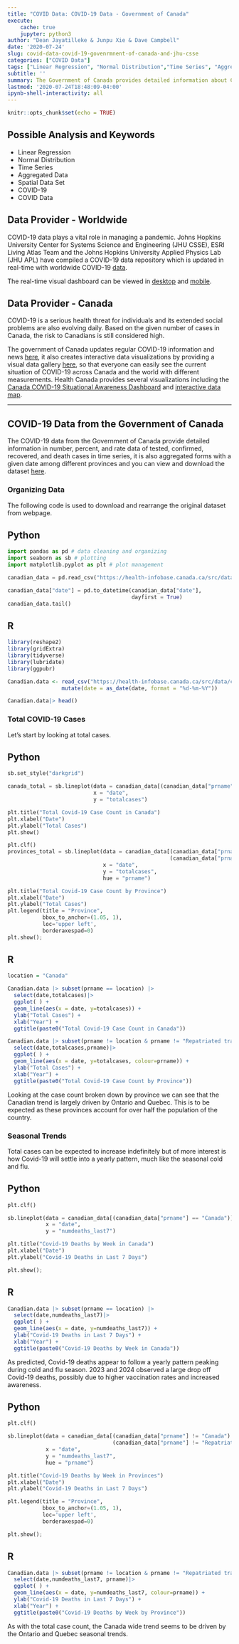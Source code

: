 ---
title: "COVID Data: COVID-19 Data - Government of Canada"
execute:
    cache: true
    jupyter: python3
author: "Dean Jayatilleke & Junpu Xie & Dave Campbell"
date: '2020-07-24'
slug: covid-data-covid-19-govenrmnent-of-canada-and-jhu-csse
categories: ["COVID Data"]
tags: ["Linear Regression", "Normal Distribution","Time Series", "Aggregated Ddata", "Spatial Data Set", "COVID-19", "COVID Data"]
subtitle: ''
summary: The Government of Canada provides detailed information about COVID-19 data in time-series and aggregated forms, broken down by province.'
lastmod: '2020-07-24T18:48:09-04:00'
ipynb-shell-interactivity: all
---

```{r setup, include=FALSE}
knitr::opts_chunk$set(echo = TRUE)
```

## Possible Analysis and Keywords
- Linear Regression
- Normal Distribution
- Time Series
- Aggregated Data
- Spatial Data Set
- COVID-19
- COVID Data

## Data Provider - Worldwide 

COVID-19 data plays a vital role in managing a pandemic. Johns Hopkins University Center for Systems Science and Engineering (JHU CSSE), ESRI Living Atlas Team and the Johns Hopkins University Applied Physics Lab (JHU APL) have compiled a COVID-19 data repository which is updated in real-time with worldwide COVID-19 [data](https://github.com/CSSEGISandData/COVID-19).

The real-time visual dashboard can be viewed in [desktop](https://www.arcgis.com/apps/opsdashboard/index.html#/bda7594740fd40299423467b48e9ecf6) and [mobile](http://www.arcgis.com/apps/opsdashboard/index.html#/85320e2ea5424dfaaa75ae62e5c06e61).

## Data Provider - Canada

COVID-19 is a serious health threat for individuals and its extended social problems are also evolving daily. Based on the given number of cases in Canada, the risk to Canadians is still considered high. 

The government of Canada updates regular COVID-19 information and news [here](https://www.canada.ca/en/public-health/services/diseases/coronavirus-disease-covid-19.html), it also creates interactive data visualizations by providing a visual data gallery [here](https://health-infobase.canada.ca/covid-19/visual-data-gallery/), so that everyone can easily see the current situation of COVID-19 across Canada and the world with different measurements. Health Canada provides several visualizations including the [Canada COVID-19 Situational Awareness Dashboard](https://experience.arcgis.com/experience/2f1a13ca0b29422f9b34660f0b705043/?fbclid=IwAR0k_pf1jxwanqldeaZy0-1bao8njVXrz6A3-ejp72Kyh4Qcj0MrE72lgdo) and [interactive data map](https://www.canada.ca/en/public-health/services/diseases/2019-novel-coronavirus-infection.html).

***

## COVID-19 Data from the Government of Canada

The COVID-19 data from the Government of Canada provide detailed information in number, percent, and rate data of tested, confirmed, recovered, and death cases in time series, it is also aggregated forms with a given date among different provinces and you can view and download the dataset [here](https://health-infobase.canada.ca/src/data/covidLive/covid19.csv).

### Organizing Data

The following code is used to download and rearrange the original dataset from webpage.

::: {.panel-tabset}

## Python
```{python ppackages}

import pandas as pd # data cleaning and organizing
import seaborn as sb # plotting
import matplotlib.pyplot as plt # plot management

```
```{python pdataset}

canadian_data = pd.read_csv("https://health-infobase.canada.ca/src/data/covidLive/covid19.csv")

canadian_data["date"] = pd.to_datetime(canadian_data["date"], 
                                       dayfirst = True)
canadian_data.tail()
```

## R
```{r rontario}

library(reshape2)
library(gridExtra)
library(tidyverse)
library(lubridate)
library(ggpubr)

Canadian.data <- read_csv("https://health-infobase.canada.ca/src/data/covidLive/covid19.csv") |> 
                 mutate(date = as_date(date, format = "%d-%m-%Y"))

Canadian.data|> head()
```

:::

### Total COVID-19 Cases

Let's start by looking at total cases.

::: {.panel-tabset}

## Python
```{python ptotalcases}

sb.set_style("darkgrid")

canada_total = sb.lineplot(data = canadian_data[(canadian_data["prname"] == "Canada")],
                           x = "date",
                           y = "totalcases")

plt.title("Total Covid-19 Case Count in Canada")
plt.xlabel("Date")
plt.ylabel("Total Cases")
plt.show()

plt.clf()
provinces_total = sb.lineplot(data = canadian_data[(canadian_data["prname"] != "Canada") &
                                                   (canadian_data["prname"] != "Repatriated travellers")],
                              x = "date",
                              y = "totalcases",
                              hue = "prname")

plt.title("Total Covid-19 Case Count by Province")
plt.xlabel("Date")
plt.ylabel("Total Cases")
plt.legend(title = "Province",
           bbox_to_anchor=(1.05, 1),
           loc='upper left',
           borderaxespad=0)
plt.show();

```

## R
```{r rtotalcases, cache = TRUE, warning = FALSE}

location = "Canada"

Canadian.data |> subset(prname == location) |>
  select(date,totalcases)|>
  ggplot( ) +
  geom_line(aes(x = date, y=totalcases)) +
  ylab("Total Cases") +
  xlab("Year") +
  ggtitle(paste0("Total Covid-19 Case Count in Canada"))

Canadian.data |> subset(prname != location & prname != "Repatriated travellers") |>
  select(date,totalcases,prname)|>
  ggplot( ) +
  geom_line(aes(x = date, y=totalcases, colour=prname)) +
  ylab("Total Cases") +
  xlab("Year") +
  ggtitle(paste0("Total Covid-19 Case Count by Province"))

```

:::

Looking at the case count broken down by province we can see that the Canadian trend is largely driven by Ontario and Quebec. This is to be expected as these provinces account for over half the population of the country.  

### Seasonal Trends

Total cases can be expected to increase indefinitely but of more interest is how Covid-19 will settle into a yearly pattern, much like the seasonal cold and flu.

::: {.panel-tabset}

## Python
```{python pcanada yearly trends}

plt.clf()

sb.lineplot(data = canadian_data[(canadian_data["prname"] == "Canada")],
            x = "date",
            y = "numdeaths_last7")

plt.title("Covid-19 Deaths by Week in Canada")
plt.xlabel("Date")
plt.ylabel("Covid-19 Deaths in Last 7 Days")

plt.show();

```

## R
```{r rcanada yearly trends}

Canadian.data |> subset(prname == location) |>
  select(date,numdeaths_last7)|>
  ggplot( ) +
  geom_line(aes(x = date, y=numdeaths_last7)) +
  ylab("Covid-19 Deaths in Last 7 Days") +
  xlab("Year") +
  ggtitle(paste0("Covid-19 Deaths by Week in Canada"))

```

:::
As predicted, Covid-19 deaths appear to follow a yearly pattern peaking during cold and flu season. 2023 and 2024 observed a large drop off Covid-19 deaths, possibly due to higher vaccination rates and increased awareness. 

::: {.panel-tabset}

## Python
```{python pprovincial yearly trends}

plt.clf()

sb.lineplot(data = canadian_data[(canadian_data["prname"] != "Canada") &
                                 (canadian_data["prname"] != "Repatriated travellers")],
            x = "date",
            y = "numdeaths_last7",
            hue = "prname")

plt.title("Covid-19 Deaths by Week in Provinces")
plt.xlabel("Date")
plt.ylabel("Covid-19 Deaths in Last 7 Days")

plt.legend(title = "Province",
           bbox_to_anchor=(1.05, 1),
           loc='upper left',
           borderaxespad=0)

plt.show();

```

## R
```{r rprovincial yearly trends}

Canadian.data |> subset(prname != location & prname != "Repatriated travellers") |>
  select(date,numdeaths_last7, prname)|>
  ggplot( ) +
  geom_line(aes(x = date, y=numdeaths_last7, colour=prname)) +
  ylab("Covid-19 Deaths in Last 7 Days") +
  xlab("Year") +
  ggtitle(paste0("Covid-19 Deaths by Week by Province"))

```

:::
As with the total case count, the Canada wide trend seems to be driven by the Ontario and Quebec seasonal trends. 
